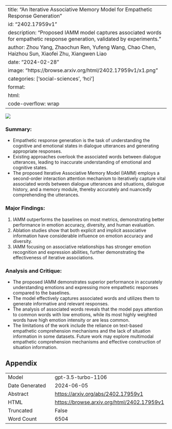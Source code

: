 
---
title: "An Iterative Associative Memory Model for Empathetic Response Generation"
id: "2402.17959v1"
description: "Proposed IAMM model captures associated words for empathetic response generation, validated by experiments."
author: Zhou Yang, Zhaochun Ren, Yufeng Wang, Chao Chen, Haizhou Sun, Xiaofei Zhu, Xiangwen Liao
date: "2024-02-28"
image: "https://browse.arxiv.org/html/2402.17959v1/x1.png"
categories: ['social-sciences', 'hci']
format:
  html:
    code-overflow: wrap
---

![](https://browse.arxiv.org/html/2402.17959v1/x1.png)

### Summary:
- Empathetic response generation is the task of understanding the cognitive and emotional states in dialogue utterances and generating appropriate responses.
- Existing approaches overlook the associated words between dialogue utterances, leading to inaccurate understanding of emotional and cognitive states.
- The proposed Iterative Associative Memory Model (IAMM) employs a second-order interaction attention mechanism to iteratively capture vital associated words between dialogue utterances and situations, dialogue history, and a memory module, thereby accurately and nuancedly comprehending the utterances.

### Major Findings:
1. IAMM outperforms the baselines on most metrics, demonstrating better performance in emotion accuracy, diversity, and human evaluation.
2. Ablation studies show that both explicit and implicit associative information have considerable influence on emotion accuracy and diversity.
3. IAMM focusing on associative relationships has stronger emotion recognition and expression abilities, further demonstrating the effectiveness of iterative associations.

### Analysis and Critique:
- The proposed IAMM demonstrates superior performance in accurately understanding emotions and expressing more empathetic responses compared to the baselines.
- The model effectively captures associated words and utilizes them to generate informative and relevant responses.
- The analysis of associated words reveals that the model pays attention to common words with low emotions, while its most highly weighted words have high emotion intensity or are less common.
- The limitations of the work include the reliance on text-based empathetic comprehension mechanisms and the lack of situation information in some datasets. Future work may explore multimodal empathetic comprehension mechanisms and effective construction of situation information.

## Appendix

|          |          |
|----------|----------|
| Model     | gpt-3.5-turbo-1106       |
| Date Generated     | 2024-06-05       |
| Abstract | [https://arxiv.org/abs/2402.17959v1](https://arxiv.org/abs/2402.17959v1)        |
| HTML     | [https://browse.arxiv.org/html/2402.17959v1](https://browse.arxiv.org/html/2402.17959v1)       |
| Truncated       | False       |
| Word Count       | 6504       |